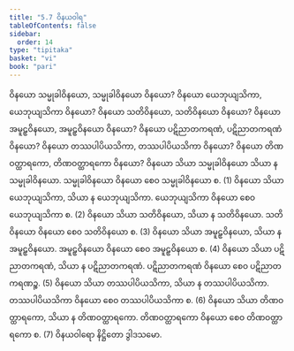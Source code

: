 ```yaml
---
title: "5.7 ဝိနယဝါရ"
tableOfContents: false
sidebar:
  order: 14
type: "tipitaka"
basket: "vi"
book: "pari"
---
```



<DynamicBreadcrumb />

<Division number="302" book="pari">

<Paragraph number="1288" book="pari">
ဝိနယော သမ္မုခါဝိနယော, သမ္မုခါဝိနယော ဝိနယော? ဝိနယော ယေဘုယျသိကာ, ယေဘုယျသိကာ ဝိနယော? ဝိနယော သတိဝိနယော, သတိဝိနယော ဝိနယော? ဝိနယော အမူဠှဝိနယော, အမူဠှဝိနယော ဝိနယော? ဝိနယော ပဋိညာတကရဏံ, ပဋိညာတကရဏံ ဝိနယော? ဝိနယော တဿပါပိယသိကာ, တဿပါပိယသိကာ ဝိနယော? ဝိနယော တိဏဝတ္ထာရကော, တိဏဝတ္ထာရကော ဝိနယော?
</Paragraph>

<Paragraph number="1289" book="pari">
ဝိနယော သိယာ သမ္မုခါဝိနယော သိယာ န သမ္မုခါဝိနယော. သမ္မုခါဝိနယော ဝိနယော စေဝ သမ္မုခါဝိနယော စ. (1)
</Paragraph>

<Paragraph number="1290" book="pari">
ဝိနယော သိယာ ယေဘုယျသိကာ, သိယာ န ယေဘုယျသိကာ. ယေဘုယျသိကာ ဝိနယော စေဝ ယေဘုယျသိကာ စ. (2)
</Paragraph>

<Paragraph number="1291" book="pari">
ဝိနယော သိယာ သတိဝိနယော, သိယာ န သတိဝိနယော. သတိဝိနယော ဝိနယော စေဝ သတိဝိနယော စ. (3)
</Paragraph>

<Paragraph number="1292" book="pari">
ဝိနယော သိယာ အမူဠှဝိနယော, သိယာ န အမူဠှဝိနယော. အမူဠှဝိနယော ဝိနယော စေဝ အမူဠှဝိနယော စ. (4)
</Paragraph>

<Paragraph number="1293" book="pari">
ဝိနယော သိယာ ပဋိညာတကရဏံ, သိယာ န ပဋိညာတကရဏံ. ပဋိညာတကရဏံ ဝိနယော စေဝ ပဋိညာတကရဏဉ္စ. (5)
</Paragraph>

<Paragraph number="1294" book="pari">
ဝိနယော သိယာ တဿပါပိယသိကာ, သိယာ န တဿပါပိယသိကာ. တဿပါပိယသိကာ ဝိနယော စေဝ တဿပါပိယသိကာ စ. (6)
</Paragraph>

<Paragraph number="1295" book="pari">
ဝိနယော သိယာ တိဏဝတ္ထာရကော, သိယာ န တိဏဝတ္ထာရကော. တိဏဝတ္ထာရကော ဝိနယော စေဝ တိဏဝတ္ထာရကော စ. (7)

</Paragraph>
</Division>

<Paragraph number="1296" type="center" book="pari">
ဝိနယဝါရော နိဋ္ဌိတော ဒွါဒသမော.
</Paragraph>